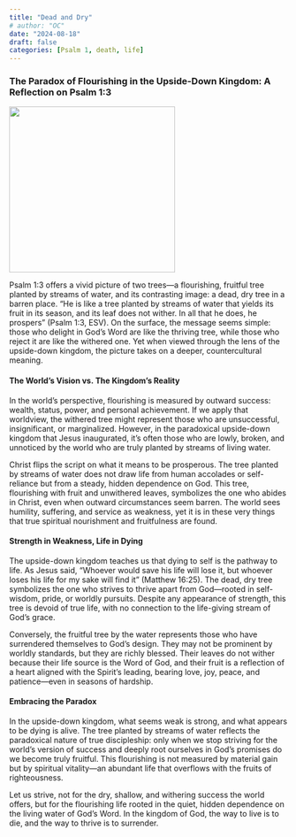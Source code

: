 ```yaml
---
title: "Dead and Dry"
# author: "OC"
date: "2024-08-18"
draft: false
categories: [Psalm 1, death, life]
---
```


### The Paradox of Flourishing in the Upside-Down Kingdom: A Reflection on Psalm 1:3

![](psalm13.jpeg){fig-align="center" width="300"}

Psalm 1:3 offers a vivid picture of two trees—a flourishing, fruitful tree planted by streams of water, and its contrasting image: a dead, dry tree in a barren place. “He is like a tree planted by streams of water that yields its fruit in its season, and its leaf does not wither. In all that he does, he prospers” (Psalm 1:3, ESV). On the surface, the message seems simple: those who delight in God’s Word are like the thriving tree, while those who reject it are like the withered one. Yet when viewed through the lens of the upside-down kingdom, the picture takes on a deeper, countercultural meaning.

#### The World’s Vision vs. The Kingdom’s Reality

In the world’s perspective, flourishing is measured by outward success: wealth, status, power, and personal achievement. If we apply that worldview, the withered tree might represent those who are unsuccessful, insignificant, or marginalized. However, in the paradoxical upside-down kingdom that Jesus inaugurated, it’s often those who are lowly, broken, and unnoticed by the world who are truly planted by streams of living water.

Christ flips the script on what it means to be prosperous. The tree planted by streams of water does not draw life from human accolades or self-reliance but from a steady, hidden dependence on God. This tree, flourishing with fruit and unwithered leaves, symbolizes the one who abides in Christ, even when outward circumstances seem barren. The world sees humility, suffering, and service as weakness, yet it is in these very things that true spiritual nourishment and fruitfulness are found.

#### Strength in Weakness, Life in Dying

The upside-down kingdom teaches us that dying to self is the pathway to life. As Jesus said, “Whoever would save his life will lose it, but whoever loses his life for my sake will find it” (Matthew 16:25). The dead, dry tree symbolizes the one who strives to thrive apart from God—rooted in self-wisdom, pride, or worldly pursuits. Despite any appearance of strength, this tree is devoid of true life, with no connection to the life-giving stream of God's grace.

Conversely, the fruitful tree by the water represents those who have surrendered themselves to God’s design. They may not be prominent by worldly standards, but they are richly blessed. Their leaves do not wither because their life source is the Word of God, and their fruit is a reflection of a heart aligned with the Spirit’s leading, bearing love, joy, peace, and patience—even in seasons of hardship.

#### Embracing the Paradox

In the upside-down kingdom, what seems weak is strong, and what appears to be dying is alive. The tree planted by streams of water reflects the paradoxical nature of true discipleship: only when we stop striving for the world’s version of success and deeply root ourselves in God’s promises do we become truly fruitful. This flourishing is not measured by material gain but by spiritual vitality—an abundant life that overflows with the fruits of righteousness.

Let us strive, not for the dry, shallow, and withering success the world offers, but for the flourishing life rooted in the quiet, hidden dependence on the living water of God’s Word. In the kingdom of God, the way to live is to die, and the way to thrive is to surrender.
